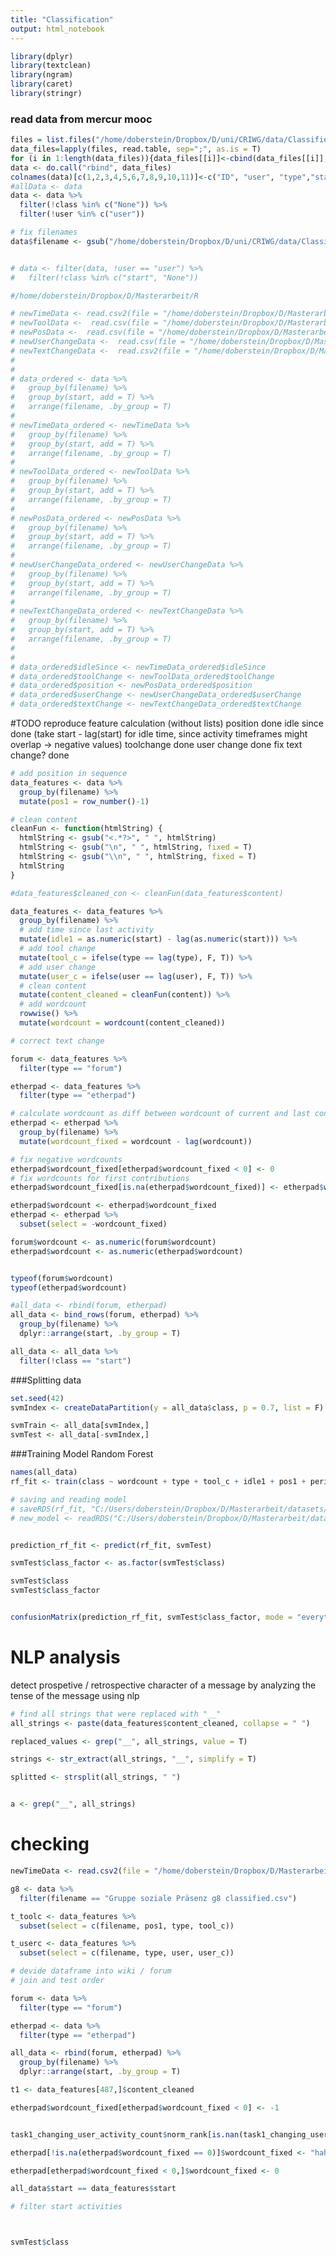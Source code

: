 ```yaml
---
title: "Classification"
output: html_notebook
---
```


```r
library(dplyr)
library(textclean)
library(ngram)
library(caret)
library(stringr)
```


### read data from mercur mooc
```r
files = list.files("/home/doberstein/Dropbox/D/uni/CRIWG/data/Classified Sequences/all_classified_sequences", full.names = TRUE)
data_files=lapply(files, read.table, sep=";", as.is = T)
for (i in 1:length(data_files)){data_files[[i]]<-cbind(data_files[[i]],files[i])}
data <- do.call("rbind", data_files) 
colnames(data)[c(1,2,3,4,5,6,7,8,9,10,11)]<-c("ID", "user", "type","start", "end", "period", "duration", "textChange", "content", "class", "filename")
#allData <- data
data <- data %>% 
  filter(!class %in% c("None")) %>% 
  filter(!user %in% c("user"))

# fix filenames
data$filename <- gsub("/home/doberstein/Dropbox/D/uni/CRIWG/data/Classified Sequences/all_classified_sequences/", "", data$filename)


# data <- filter(data, !user == "user") %>% 
#   filter(!class %in% c("start", "None"))

#/home/doberstein/Dropbox/D/Masterarbeit/R

# newTimeData <- read.csv2(file = "/home/doberstein/Dropbox/D/Masterarbeit/R/completeIdleData.csv", header = T, sep = ",")
# newToolData <-  read.csv(file = "/home/doberstein/Dropbox/D/Masterarbeit/R/toolData.csv", header = T)
# newPosData <-  read.csv(file = "/home/doberstein/Dropbox/D/Masterarbeit/R/posData.csv", header = T)
# newUserChangeData <-  read.csv(file = "/home/doberstein/Dropbox/D/Masterarbeit/R/userChangeData.csv", header = T)
# newTextChangeData <-  read.csv2(file = "/home/doberstein/Dropbox/D/Masterarbeit/R/textChangeData.csv", header = T, sep = ";")
# 
# 
# data_ordered <- data %>% 
#   group_by(filename) %>% 
#   group_by(start, add = T) %>% 
#   arrange(filename, .by_group = T)
# 
# newTimeData_ordered <- newTimeData %>% 
#   group_by(filename) %>% 
#   group_by(start, add = T) %>% 
#   arrange(filename, .by_group = T)
# 
# newToolData_ordered <- newToolData %>% 
#   group_by(filename) %>% 
#   group_by(start, add = T) %>% 
#   arrange(filename, .by_group = T)
# 
# newPosData_ordered <- newPosData %>% 
#   group_by(filename) %>% 
#   group_by(start, add = T) %>% 
#   arrange(filename, .by_group = T)
# 
# newUserChangeData_ordered <- newUserChangeData %>% 
#   group_by(filename) %>% 
#   group_by(start, add = T) %>% 
#   arrange(filename, .by_group = T)
# 
# newTextChangeData_ordered <- newTextChangeData %>% 
#   group_by(filename) %>% 
#   group_by(start, add = T) %>% 
#   arrange(filename, .by_group = T)
# 
# 
# data_ordered$idleSince <- newTimeData_ordered$idleSince
# data_ordered$toolChange <- newToolData_ordered$toolChange
# data_ordered$position <- newPosData_ordered$position
# data_ordered$userChange <- newUserChangeData_ordered$userChange
# data_ordered$textChange <- newTextChangeData_ordered$textChange

```

#TODO
reproduce feature calculation (without lists)
  position            done
  idle since          done (take start - lag(start) for idle time, since activity timeframes might overlap -> negative values)
  toolchange          done
  user change         done
  fix text change?    done

```r
# add position in sequence
data_features <- data %>% 
  group_by(filename) %>% 
  mutate(pos1 = row_number()-1)

# clean content
cleanFun <- function(htmlString) {
  htmlString <- gsub("<.*?>", " ", htmlString)
  htmlString <- gsub("\n", " ", htmlString, fixed = T)
  htmlString <- gsub("\\n", " ", htmlString, fixed = T)
  htmlString
}

#data_features$cleaned_con <- cleanFun(data_features$content)

data_features <- data_features %>% 
  group_by(filename) %>% 
  # add time since last activity
  mutate(idle1 = as.numeric(start) - lag(as.numeric(start))) %>% 
  # add tool change
  mutate(tool_c = ifelse(type == lag(type), F, T)) %>% 
  # add user change
  mutate(user_c = ifelse(user == lag(user), F, T)) %>% 
  # clean content
  mutate(content_cleaned = cleanFun(content)) %>% 
  # add wordcount
  rowwise() %>% 
  mutate(wordcount = wordcount(content_cleaned))

# correct text change

forum <- data_features %>% 
  filter(type == "forum")

etherpad <- data_features %>% 
  filter(type == "etherpad")

# calculate wordcount as diff between wordcount of current and last contribution
etherpad <- etherpad %>% 
  group_by(filename) %>% 
  mutate(wordcount_fixed = wordcount - lag(wordcount))

# fix negative wordcounts
etherpad$wordcount_fixed[etherpad$wordcount_fixed < 0] <- 0
# fix wordcounts for first contributions
etherpad$wordcount_fixed[is.na(etherpad$wordcount_fixed)] <- etherpad$wordcount[is.na(etherpad$wordcount_fixed)]

etherpad$wordcount <- etherpad$wordcount_fixed
etherpad <- etherpad %>% 
  subset(select = -wordcount_fixed)

forum$wordcount <- as.numeric(forum$wordcount)
etherpad$wordcount <- as.numeric(etherpad$wordcount)


typeof(forum$wordcount)
typeof(etherpad$wordcount)

#all_data <- rbind(forum, etherpad)
all_data <- bind_rows(forum, etherpad) %>% 
  group_by(filename) %>% 
  dplyr::arrange(start, .by_group = T)  

all_data <- all_data %>% 
  filter(!class == "start")


```

###Splitting data
```r
set.seed(42)
svmIndex <- createDataPartition(y = all_data$class, p = 0.7, list = F)

svmTrain <- all_data[svmIndex,]
svmTest <- all_data[-svmIndex,]


```


###Training Model Random Forest
```r

names(all_data)
rf_fit <- train(class ~ wordcount + type + tool_c + idle1 + pos1 + period + user_c, data = svmTrain, method = "ranger")

# saving and reading model
# saveRDS(rf_fit, "C:/Users/doberstein/Dropbox/D/Masterarbeit/datasets/model.rds")
# new_model <- readRDS("C:/Users/doberstein/Dropbox/D/Masterarbeit/datasets/model.rds")


prediction_rf_fit <- predict(rf_fit, svmTest)

svmTest$class_factor <- as.factor(svmTest$class)

svmTest$class
svmTest$class_factor


confusionMatrix(prediction_rf_fit, svmTest$class_factor, mode = "everything")
```

# NLP analysis
detect prospetive / retrospective character of a message by analyzing the tense of the message using nlp
```r

# find all strings that were replaced with "__"
all_strings <- paste(data_features$content_cleaned, collapse = " ")

replaced_values <- grep("__", all_strings, value = T)

strings <- str_extract(all_strings, "__", simplify = T)

splitted <- strsplit(all_strings, " ")


a <- grep("__", all_strings)
 ```





# checking
```r
newTimeData <- read.csv2(file = "/home/doberstein/Dropbox/D/Masterarbeit/R/completeIdleData.csv", header = T, sep = ",")

g8 <- data %>% 
  filter(filename == "Gruppe soziale Präsenz g8 classified.csv")

t_toolc <- data_features %>% 
  subset(select = c(filename, pos1, type, tool_c))

t_userc <- data_features %>% 
  subset(select = c(filename, type, user, user_c))

# devide dataframe into wiki / forum
# join and test order

forum <- data %>% 
  filter(type == "forum")

etherpad <- data %>% 
  filter(type == "etherpad")

all_data <- rbind(forum, etherpad) %>% 
  group_by(filename) %>% 
  dplyr::arrange(start, .by_group = T)  

t1 <- data_features[487,]$content_cleaned

etherpad$wordcount_fixed[etherpad$wordcount_fixed < 0] <- -1


task1_changing_user_activity_count$norm_rank[is.nan(task1_changing_user_activity_count$norm_rank)] <- 0

etherpad[!is.na(etherpad$wordcount_fixed == 0)]$wordcount_fixed <- "haha"

etherpad[etherpad$wordcount_fixed < 0,]$wordcount_fixed <- 0

all_data$start == data_features$start

# filter start activities



svmTest$class

```





